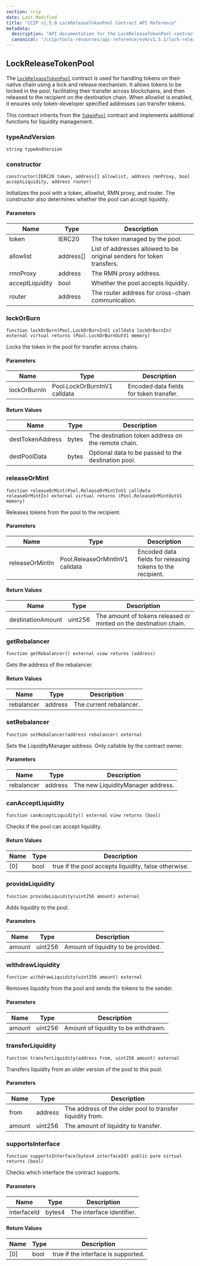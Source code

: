 ```yaml
---
section: ccip
date: Last Modified
title: "CCIP v1.5.0 LockReleaseTokenPool Contract API Reference"
metadata:
  description: "API documentation for the LockReleaseTokenPool contract in Chainlink CCIP v1.5.0, implementing lock/release functionality for tokens on their native chain."
  canonical: "/ccip/tools-resources/api-reference/evm/v1.5.1/lock-release-token-pool"
---
```



<CcipCommon callout="importCCIPPackage150" />

## LockReleaseTokenPool

The [`LockReleaseTokenPool`](https://github.com/smartcontractkit/ccip/tree/release/contracts-ccip-1.5.0/contracts/src/v0.8/ccip/pools/LockReleaseTokenPool.sol) contract is used for handling tokens on their native chain using a lock and release mechanism. It allows tokens to be locked in the pool, facilitating their transfer across blockchains, and then released to the recipient on the destination chain. When allowlist is enabled, it ensures only token-developer specified addresses can transfer tokens.

This contract inherits from the [`TokenPool`](/ccip/tools-resources/api-reference/evm/v1.5.0/token-pool) contract and implements additional functions for liquidity management.

### typeAndVersion

```solidity
string typeAndVersion
```

### constructor

```solidity
constructor(IERC20 token, address[] allowlist, address rmnProxy, bool acceptLiquidity, address router)
```

Initializes the pool with a token, allowlist, RMN proxy, and router. The constructor also determines whether the pool can accept liquidity.

#### Parameters

| Name            | Type      | Description                                                           |
| --------------- | --------- | --------------------------------------------------------------------- |
| token           | IERC20    | The token managed by the pool.                                        |
| allowlist       | address[] | List of addresses allowed to be original senders for token transfers. |
| rmnProxy        | address   | The RMN proxy address.                                                |
| acceptLiquidity | bool      | Whether the pool accepts liquidity.                                   |
| router          | address   | The router address for cross-chain communication.                     |

### lockOrBurn

```solidity
function lockOrBurn(Pool.LockOrBurnInV1 calldata lockOrBurnIn) external virtual returns (Pool.LockOrBurnOutV1 memory)
```

Locks the token in the pool for transfer across chains.

#### Parameters

| Name         | Type                         | Description                             |
| ------------ | ---------------------------- | --------------------------------------- |
| lockOrBurnIn | Pool.LockOrBurnInV1 calldata | Encoded data fields for token transfer. |

#### Return Values

| Name             | Type  | Description                                         |
| ---------------- | ----- | --------------------------------------------------- |
| destTokenAddress | bytes | The destination token address on the remote chain.  |
| destPoolData     | bytes | Optional data to be passed to the destination pool. |

### releaseOrMint

```solidity
function releaseOrMint(Pool.ReleaseOrMintInV1 calldata releaseOrMintIn) external virtual returns (Pool.ReleaseOrMintOutV1 memory)
```

Releases tokens from the pool to the recipient.

#### Parameters

| Name            | Type                            | Description                                                |
| --------------- | ------------------------------- | ---------------------------------------------------------- |
| releaseOrMintIn | Pool.ReleaseOrMintInV1 calldata | Encoded data fields for releasing tokens to the recipient. |

#### Return Values

| Name              | Type    | Description                                                       |
| ----------------- | ------- | ----------------------------------------------------------------- |
| destinationAmount | uint256 | The amount of tokens released or minted on the destination chain. |

### getRebalancer

```solidity
function getRebalancer() external view returns (address)
```

Gets the address of the rebalancer.

#### Return Values

| Name       | Type    | Description             |
| ---------- | ------- | ----------------------- |
| rebalancer | address | The current rebalancer. |

### setRebalancer

```solidity
function setRebalancer(address rebalancer) external
```

Sets the LiquidityManager address. Only callable by the contract owner.

#### Parameters

| Name       | Type    | Description                       |
| ---------- | ------- | --------------------------------- |
| rebalancer | address | The new LiquidityManager address. |

### canAcceptLiquidity

```solidity
function canAcceptLiquidity() external view returns (bool)
```

Checks if the pool can accept liquidity.

#### Return Values

| Name | Type | Description                                          |
| ---- | ---- | ---------------------------------------------------- |
| [0]  | bool | true if the pool accepts liquidity, false otherwise. |

### provideLiquidity

```solidity
function provideLiquidity(uint256 amount) external
```

Adds liquidity to the pool.

#### Parameters

| Name   | Type    | Description                         |
| ------ | ------- | ----------------------------------- |
| amount | uint256 | Amount of liquidity to be provided. |

### withdrawLiquidity

```solidity
function withdrawLiquidity(uint256 amount) external
```

Removes liquidity from the pool and sends the tokens to the sender.

#### Parameters

| Name   | Type    | Description                          |
| ------ | ------- | ------------------------------------ |
| amount | uint256 | Amount of liquidity to be withdrawn. |

### transferLiquidity

```solidity
function transferLiquidity(address from, uint256 amount) external
```

Transfers liquidity from an older version of the pool to this pool.

#### Parameters

| Name   | Type    | Description                                               |
| ------ | ------- | --------------------------------------------------------- |
| from   | address | The address of the older pool to transfer liquidity from. |
| amount | uint256 | The amount of liquidity to transfer.                      |

### supportsInterface

```solidity
function supportsInterface(bytes4 interfaceId) public pure virtual returns (bool)
```

Checks which interface the contract supports.

#### Parameters

| Name        | Type   | Description               |
| ----------- | ------ | ------------------------- |
| interfaceId | bytes4 | The interface identifier. |

#### Return Values

| Name | Type | Description                         |
| ---- | ---- | ----------------------------------- |
| [0]  | bool | true if the interface is supported. |
